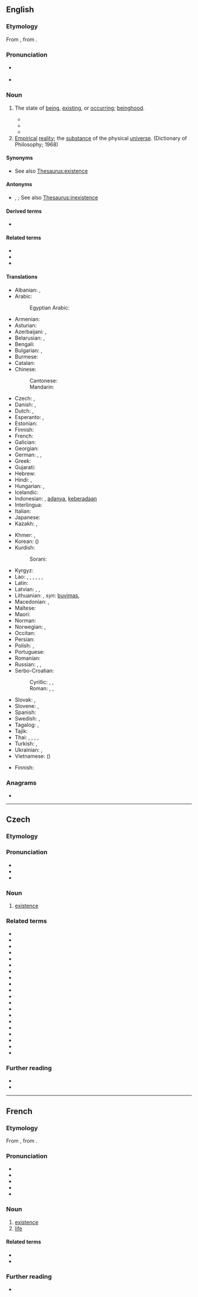 ==English==
{{wikipedia}}

===Etymology===
From {{der|en|fro|existence}}, from {{etyl|LL|en}} {{m|la|existentia||existence}}.

===Pronunciation===
* {{a|US}} {{IPA|en|/ɛɡ.ˈzɪs.təns/|/ɪɡ.ˈzɪs.təns/}}
* {{audio|en|en-us-existence.ogg|Audio (US)}}

===Noun===
{{en-noun|~}}

# The state of [[being]], [[exist]]ing, or [[occur]]ring; [[beinghood]].
#: {{syn|en|presence}}
#: {{ux|en|In order to destroy evil, we must first acknowledge its '''existence'''.}}
#* {{quote-book|en|year=1898|author={{w|Winston Churchill (novelist)|Winston Churchill}}
|title={{w|The Celebrity}}|chapter=1
|passage=However, with the dainty volume my quondam friend sprang into fame. At the same time he cast off the '''chrysalis''' of a commonplace '''existence'''.}}
#* {{quote-journal|en|year=2012|month=March-April|author={{w|Jeremy Bernstein}}
|volume=100|issue=2|page=146|magazine={{w|American Scientist}}
|title=[http://www.americanscientist.org/issues/feature/2012/2/a-palette-of-particles A Palette of Particles]
|passage=The physics of elementary particles in the 20th century was distinguished by the observation of particles whose '''existence''' had been predicted by theorists sometimes decades earlier.}}
#* {{quote-journal|en|date=June 29, 2020|author=Wendi|title=The Loyal General Yue Fei|magazine=Minghui|url=https://en.minghui.org/html/articles/2020/6/29/185686.html|text=The ancients said, “A ruler should exist for the '''existence''' of the people.” The famous thinker, Mencius noted, “The people are the most valuable, then the country, and the ruler comes last.”}}
# [[empirical|Empirical]] [[reality]]; the [[substance]] of the physical [[universe]]. (Dictionary of Philosophy; 1968)

====Synonyms====
* {{sense|state of being}} See also [[Thesaurus:existence]]

====Antonyms====
* {{sense|state of being}} {{l|en|nonexistence}}, {{l|en|nothingness}}; See also [[Thesaurus:inexistence]]

====Derived terms====
* {{l|en|nonexistence}}

====Related terms====
* {{l|en|exist}}
* {{l|en|aseity}}
* {{l|en|existential}}

====Translations====
{{trans-top|state of being, existing, or occurring}}
* Albanian: {{t+|sq|qenie|f}}, {{t+|sq|ekzistencë|f}}
* Arabic: {{t+|ar|وُجُود|m}}
*: Egyptian Arabic: {{t|arz|وجود|m|tr=wugūd}}
* Armenian: {{t+|hy|գոյություն}}
* Asturian: {{t|ast|esistencia|f}}
* Azerbaijani: {{t+|az|varlıq}}, {{t|az|mövcudluq}}
* Belarusian: {{t|be|існава́нне|n|sc=Cyrl}}, {{t|be|быццё|n|sc=Cyrl}}
* Bengali: {{t|bn|অস্তিত্ব}}
* Bulgarian: {{t+|bg|съществу́ване|n}}, {{t+|bg|битие|n}}
* Burmese: {{t+|my|ဇာတ်}}
* Catalan: {{t+|ca|existència|f}}
* Chinese:
*: Cantonese: {{t|yue|存在|tr=cyun4 zoi6}}
*: Mandarin: {{t+|cmn|存在|tr=cúnzài|sc=Hani}}
* Czech: {{t+|cs|existence|f}}, {{t+|cs|bytí|n}}
* Danish: {{t|da|eksistens}}, {{t|da|tilværelse}}
* Dutch: {{t+|nl|bestaan|n}}, {{t+|nl|voorkomen|n}}
* Esperanto: {{t|eo|ekzistado}}, {{t|eo|ekzisto}}
* Estonian: {{t|et|olemasolu}}
* Finnish: {{t+|fi|olemassaolo}}
* French: {{t+|fr|existence|f}}
* Galician: {{t+|gl|existencia|f}}
* Georgian: {{t|ka|არსებობა|sc=Geor}}
* German: {{t+|de|Existenz|f}}, {{t+|de|Dasein|n}}, {{t+|de|Sein|n}}
* Greek: {{t+|el|ύπαρξη}}
* Gujarati: {{t|gu|અસ્તિત્વ}}
* Hebrew: {{t|he|קִיּוּם|m|tr=kiyúm}}
* Hindi: {{t+|hi|अस्तित्व|m}}, {{t+|hi|भाव|m}}
* Hungarian: {{t+|hu|lét}}, {{t+|hu|létezés}}
* Icelandic: {{t+|is|tilvera|f}}
* Indonesian: {{t+|id|eksistensi}}, [[ada|adanya]], [[ada|keberadaan]]
* Interlingua: {{t|ia|existentia}}
* Italian: {{t+|it|esistenza|f}}
* Japanese: {{t+|ja|存在|tr=そんざい, sonzaí}}
* Kazakh: {{t|kk|тіршілік}}, {{t|kk|болмыс}}
{{trans-mid}}
* Khmer: {{t+|km|អត្ថិភាព}}, {{t-check|km|ភាពគង់មាន|tr=pʰiep kʊəŋ mien}}
* Korean: {{t+|ko|존재}} ({{t+|ko|存在}})
* Kurdish:
*: Sorani: {{t+|ku|بوون}}
* Kyrgyz: {{t+|ky|жашоо}}
* Lao: {{t|lo|ຊີບ}}, {{t|lo|ຊີວະ}}, {{t|lo|ຊີວັງ}}, {{t|lo|ຊີວາລັຍ}}, {{t+|lo|ຊີວິດ}}, {{t|lo|ພະວາພົບ}}, {{t|lo|ພາວະ}}
* Latin: {{t|la|exsistentia|f}}
* Latvian: {{t|lv|eksistence|f}}, {{t|lv|pastāvēšana|f}}, {{t+|lv|esamība|f}}
* Lithuanian: {{t|lt|egzistavimas}}, ''syn'': [[buvimas]], {{t|lt|egzistencija|f}}
* Macedonian: {{t|mk|постоење|n|sc=Cyrl}}, {{t|mk|битие|n|sc=Cyrl}}
* Maltese: {{t|mt|eżistenza|f}}
* Maori: {{t|mi|tauoranga}}
* Norman: {{t|nrf|beays|m}}
* Norwegian: {{t|no|eksistens|m}}, {{t+|no|tilværelse|m}}
* Occitan: {{t+|oc|existéncia|f}}
* Persian: {{t+|fa|هستی|tr=hasti|sc=fa-Arab}}
* Polish: {{t+|pl|egzystencja|f}}, {{t+|pl|istnienie|n}}
* Portuguese: {{t+|pt|existência|f}}
* Romanian: {{t+|ro|existență|f}}
* Russian: {{t+|ru|существова́ние|n}}, {{t+|ru|бытие́|n}} {{qualifier|philosophical, poetical}}, {{t+|ru|экзисте́нция|f|tr=ekzistɛ́ncija}}
* Serbo-Croatian:
*: Cyrillic: {{t|sh|постојање|n}}, {{t|sh|битисање|n}}, {{t|sh|егзистенција|f}}
*: Roman: {{t+|sh|postojanje|n}}, {{t|sh|bitisanje|n}}, {{t+|sh|egzistencija|f}}
* Slovak: {{t|sk|existencia|f}}, {{t+|sk|bytie|n}}
* Slovene: {{t|sl|obstoj|m}}, {{t+|sl|bitje|n}}
* Spanish: {{t+|es|existencia|f}}
* Swedish: {{t+|sv|existens|c}}, {{t+|sv|tillvaro|c}}
* Tagalog: {{t|tl|kamayhan}}, {{t|tl|kamayrunan}}
* Tajik: {{t+|tg|ҳастӣ}}
* Thai: {{t|th|การดำรงอยู่}}, {{t|th|ชีพ}}, {{t|th|ชีวะ}}, {{t|th|ชีวา}}, {{t+|th|ชีวิต}}
* Turkish: {{t+|tr|varlık}}, {{t+|tr|varoluş}}
* Ukrainian: {{t+|uk|існува́ння|n|sc=Cyrl}}, {{t+|uk|буття́|n|sc=Cyrl}}
* Vietnamese: {{t+|vi|tồn tại}} ({{t|vi|存在|sc=Hani}})
{{trans-bottom}}

{{trans-top|empirical reality}}
* Finnish: {{t+|fi|olevainen}}
{{trans-mid}}
{{trans-bottom}}

===Anagrams===
* {{anagrams|en|a=ceeeinstx|ectexines}}

----

==Czech==

===Etymology===
{{der|cs|la|sisto}}

===Pronunciation===
* {{cs-IPA|egzistence}}
* {{audio|cs|Cs-existence.ogg|Audio}}
* {{rhymes|cs|ɛntsɛ}}

===Noun===
{{cs-noun|g=f}}

# [[#English|existence]]

===Related terms===
{{rel-top}}
<!-- from La sisto -->
* {{l|cs|asistence}}
* {{l|cs|asistent}}
* {{l|cs|asistovat}}
* {{l|cs|existenciální}}
* {{l|cs|existencialismus}}
* {{l|cs|existencialista}}
* {{l|cs|existencialistický}}
* {{l|cs|existenční}}
* {{l|cs|existovat}}
* {{l|cs|koexistence}}
* {{l|cs|koexistovat}}
* {{l|cs|konzistence}}
* {{l|cs|konzistentní}}
* {{l|cs|perzistence}}
* {{l|cs|perzistentní}}
* {{l|cs|perzistovat}}
* {{l|cs|rezistence}}
* {{l|cs|rezistor}}
* {{l|cs|subsistence}}
* {{l|cs|tranzistor}}
{{rel-bottom}}

===Further reading===
* {{R:PSJC}}
* {{R:SSJC}}

----

==French==

===Etymology===
From {{inh|fr|fro|existence}}, from {{der|fr|LL.|existentia||existence}}.

===Pronunciation===
* {{fr-IPA}}
* {{audio|fr|Fr-existence.ogg|Audio (France, Paris)}}
* {{rhymes|fr|ɑ̃s}}
* {{homophones|fr|existences}}
* {{hyphenation|fr|ex|is|tence}}

===Noun===
{{fr-noun|f}}

# [[#Noun|existence]]
# [[life]]
#: {{syn|fr|vie}}

====Related terms====
* {{l|fr|exister}}
* {{l|fr|existentiel}}

===Further reading===
* {{R:TLFi}}